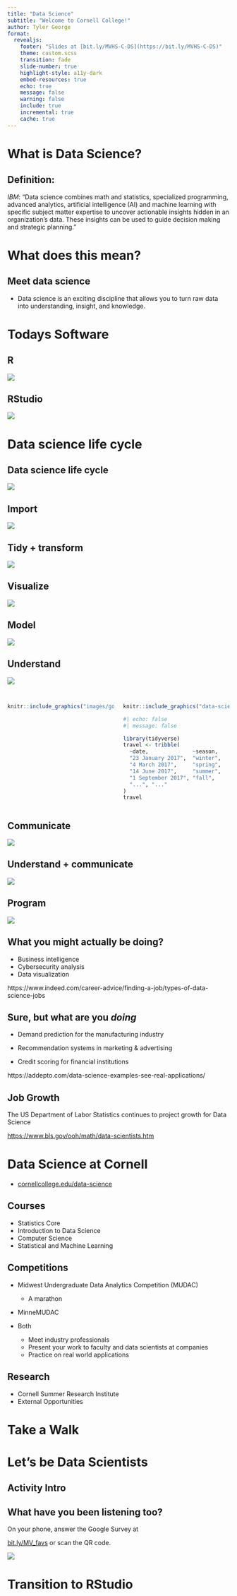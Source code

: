 ```yaml
---
title: "Data Science"
subtitle: "Welcome to Cornell College!"
author: Tyler George
format: 
  revealjs:
    footer: "Slides at [bit.ly/MVHS-C-DS](https://bit.ly/MVHS-C-DS)"
    theme: custom.scss
    transition: fade
    slide-number: true
    highlight-style: a11y-dark
    embed-resources: true
    echo: true
    message: false
    warning: false
    include: true
    incremental: true
    cache: true
---
```


# What is Data Science?

## Definition:

*IBM*: "Data science combines math and statistics, specialized programming, advanced analytics, artificial intelligence (AI) and machine learning with specific subject matter expertise to uncover actionable insights hidden in an organization’s data. These insights can be used to guide decision making and strategic planning."


# What does this mean?


## Meet data science

-   Data science is an exciting discipline that allows you to turn raw data into understanding, insight, and knowledge.

# Todays Software

## R

![](images/r.png){fig-alt="An R shell" fig-align="center"}

## RStudio

![](images/rstudio.png){fig-alt="An RStudio window" fig-align="center"}

# Data science life cycle

## Data science life cycle

![](data-science-cycle/data-science-cycle.001.png){fig-alt="Data science life cycle"}

## Import

![](data-science-cycle/data-science-cycle.002.png){fig-alt="Data science life cycle, with import highlighted"}

## Tidy + transform

![](data-science-cycle/data-science-cycle.003.png){fig-alt="Data science life cycle, with tidy and transform highlighted"}

## Visualize

![](data-science-cycle/data-science-cycle.004.png){fig-alt="Data science life cycle, with visualize highlighted"}

## Model

![](data-science-cycle/data-science-cycle.005.png){fig-alt="Data science life cycle, with model highlighted"}

## Understand

![](data-science-cycle/data-science-cycle.006.png){fig-alt="Data science life cycle, with understand highlighted"}

## 

::: columns
::: {.column width="50%"}
```r
knitr::include_graphics("images/google-trend-index.png")
```
:::

::: {.column width="50%"}
```r
knitr::include_graphics("data-science-cycle/data-science-cycle.006.png")
```

```r
#| echo: false
#| message: false

library(tidyverse)
travel <- tribble(
  ~date,              ~season,
  "23 January 2017",  "winter",
  "4 March 2017",     "spring",
  "14 June 2017",     "summer",
  "1 September 2017", "fall",
  "...", "..."
)
travel
```
:::
:::

## Communicate

![](data-science-cycle/data-science-cycle.007.png){fig-alt="Data science life cycle, with communicate highlighted"}

## Understand + communicate

![](data-science-cycle/data-science-cycle.008.png){fig-alt="Data science life cycle, with understand and communicate highlighted"}

## Program

![](data-science-cycle/data-science-cycle.009.png){fig-alt="Data science life cycle, with program highlighted"}



















## What you might actually be doing?

- Business intelligence
- Cybersecurity analysis
- Data visualization


::: aside
https://www.indeed.com/career-advice/finding-a-job/types-of-data-science-jobs
::::


## Sure, but what are you *doing*

- Demand prediction for the manufacturing industry

- Recommendation systems in marketing & advertising

- Credit scoring for financial institutions 

::: aside
https://addepto.com/data-science-examples-see-real-applications/
::::

## Job Growth

The US Department of Labor Statistics continues to project growth for Data Science

<https://www.bls.gov/ooh/math/data-scientists.htm>


# Data Science at Cornell

-   [cornellcollege.edu/data-science](https://www.cornellcollege.edu/data-science/)

## Courses

- Statistics Core
- Introduction to Data Science
- Computer Science
- Statistical and Machine Learning

## Competitions {.smaller}

- Midwest Undergraduate Data Analytics Competition (MUDAC)
  - A marathon
- MinneMUDAC

- Both
  - Meet industry professionals
  - Present your work to faculty and data scientists at companies
  - Practice on real world applications
  
## Research

- Cornell Summer Research Institute
- External Opportunities

# Take a Walk



# Let's be Data Scientists

## Activity Intro

## What have you been listening too?

On your phone, answer the Google Survey at 

[bit.ly/MV_favs](https://bit.ly/MV_favs) or scan the QR code.

![](bit.ly_MV_favs.png)

# Transition to RStudio
